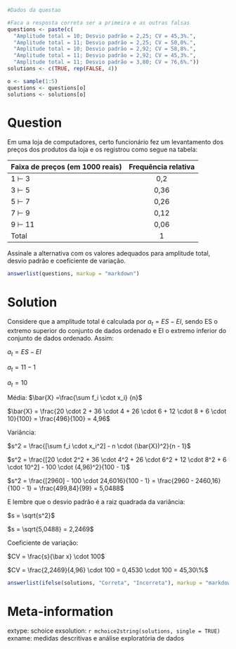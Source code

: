```r
#Dados da questao

#Faca a resposta correta ser a primeira e as outras falsas
questions <- paste(c(
  "Amplitude total = 10; Desvio padrão = 2,25; CV = 45,3%.", 
  "Amplitude total = 11; Desvio padrão = 2,25; CV = 50,0%.", 
  "Amplitude total = 10; Desvio padrão = 2,92; CV = 58,8%.", 
  "Amplitude total = 11; Desvio padrão = 2,92; CV = 45,3%.", 
  "Amplitude total = 11; Desvio padrão = 3,80; CV = 76,6%."))
solutions <- c(TRUE, rep(FALSE, 4))

o <- sample(1:5)
questions <- questions[o]
solutions <- solutions[o]
```

Question
========
Em uma loja de computadores, certo funcionário fez um levantamento dos preços dos produtos da loja e os registrou como segue na tabela:

|Faixa de preços (em 1000 reais)|Frequência relativa|
|:-----------|:-----:|
|1 $\vdash$ 3|0,2|
|3 $\vdash$ 5|0,36|
|5 $\vdash$ 7|0,26|
|7 $\vdash$ 9|0,12|
|9 $\vdash$ 11|0,06|
|Total|1|


Assinale a alternativa com os valores adequados para amplitude total, desvio padrão e coeficiente de variação.

```r
answerlist(questions, markup = "markdown")
```

Solution
========
Considere que a amplitude total é calculada por $a_t = ES - EI$, sendo ES o extremo superior do conjunto de dados ordenado e EI o extremo inferior do conjunto de dados ordenado. Assim:

$a_t = ES - EI$

$a_t = 11 - 1$

$a_t = 10$

Média:
$\bar{X} =\frac{\sum f_i \cdot x_i} {n}$

$\bar{X} = \frac{20 \cdot 2 + 36 \cdot 4 + 26 \cdot 6 + 12 \cdot 8 + 6 \cdot 10}{100} = \frac{496}{100} = 4,96$

Variância:

$s^2 = \frac{[\sum f_i \cdot x_i^2] - n \cdot (\bar{X})^2}{n - 1}$

$s^2 = \frac{[20 \cdot 2^2 + 36 \cdot 4^2 + 26 \cdot 6^2 + 12 \cdot 8^2 + 6 \cdot 10^2] - 100 \cdot (4,96)^2}{100 - 1}$

$s^2 = \frac{[2960] - 100 \cdot 24,6016}{100 - 1} = \frac{2960 - 2460,16}{100 - 1} = \frac{499,84}{99} = 5,0488$

E lembre que o desvio padrão é a raiz quadrada da variância:

$s = \sqrt{s^2}$

$s = \sqrt{5,0488} = 2,2469$

Coeficiente de variação:

$CV = \frac{s}{\bar x} \cdot 100$

$CV = \frac{2,2469}{4,96} \cdot 100 = 0,4530 \cdot 100 = 45,30\%$

```r
answerlist(ifelse(solutions, "Correta", "Incorreta"), markup = "markdown")
```

Meta-information
================
extype: schoice
exsolution: `r mchoice2string(solutions, single = TRUE)`
exname: medidas descritivas e análise exploratória de dados